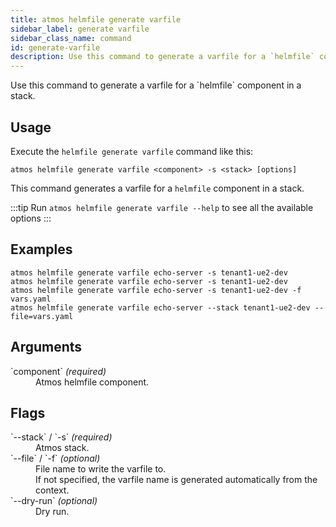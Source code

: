 ```yaml
---
title: atmos helmfile generate varfile
sidebar_label: generate varfile
sidebar_class_name: command
id: generate-varfile
description: Use this command to generate a varfile for a `helmfile` component in a stack.
---
```


<Intro>
Use this command to generate a varfile for a `helmfile` component in a stack.
</Intro>

<Screengrab title="atmos helmfile generate varfile --help" slug="atmos-helmfile-generate-varfile--help" />

## Usage

Execute the `helmfile generate varfile` command like this:

```shell
atmos helmfile generate varfile <component> -s <stack> [options]
```

This command generates a varfile for a `helmfile` component in a stack.

:::tip
Run `atmos helmfile generate varfile --help` to see all the available options
:::

## Examples

```shell
atmos helmfile generate varfile echo-server -s tenant1-ue2-dev
atmos helmfile generate varfile echo-server -s tenant1-ue2-dev
atmos helmfile generate varfile echo-server -s tenant1-ue2-dev -f vars.yaml
atmos helmfile generate varfile echo-server --stack tenant1-ue2-dev --file=vars.yaml
```

## Arguments

<dl>
  <dt>`component` <em>(required)</em></dt>
  <dd>Atmos helmfile component.</dd>
</dl>

## Flags

<dl>
  <dt>`--stack` / `-s` <em>(required)</em></dt>
  <dd>Atmos stack.</dd>

  <dt>`--file` / `-f` <em>(optional)</em></dt>
  <dd>File name to write the varfile to.<br/>If not specified, the varfile name is generated automatically from the context.</dd>

  <dt>`--dry-run` <em>(optional)</em></dt>
  <dd>Dry run.</dd>
</dl>
